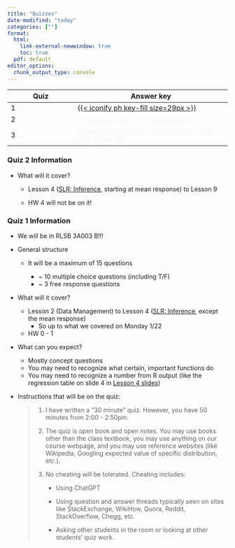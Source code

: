 ```yaml
---
title: "Quizzes"
date-modified: "today"
categories: [""]
format: 
  html:
    link-external-newwindow: true
    toc: true
  pdf: default
editor_options: 
  chunk_output_type: console
---
```


| Quiz | Answer key                                                                                                 |
|----------------------|--------------------------------------------------|
| 1    | [[{{< iconify ph key-fill size=29px >}}](/quizzes/Quiz_01_Key_BSTA_512_W2024.pdf)]{style="color:#f8f5f0;"} |
| 2    | [{{< iconify ph key-fill size=29px >}}]{style="color:#f8f5f0;"}                                            |
| 3    | [{{< iconify icon-park-twotone file-code size=29px >}}]{style="color:#f8f5f0;"}                            |

### Quiz 2 Information

-   What will it cover?

    -   Lesson 4 ([SLR: Inference](/slides/04_SLR_Inf_Pred.qmd), starting at mean response) to Lesson 9

    -   HW 4 will not be on it!

### Quiz 1 Information

-   We will be in RLSB 3A003 B!!!

-   General structure

    -   It will be a maximum of 15 questions

        -   \~ 10 multiple choice questions (including T/F)
        -   \~ 3 free response questions

-   What will it cover?

    -   Lesson 2 (Data Management) to Lesson 4 ([SLR: Inference](/slides/04_SLR_Inf_Pred.qmd), except the mean response)
        -   So up to what we covered on Monday 1/22
    -   HW 0 - 1

-   What can you expect?

    -   Mostly concept questions
    -   You may need to recognize what certain, important functions do
    -   You may need to recognize a number from R output (like the regression table on slide 4 in [Lesson 4 slides](/slides/04_SLR_Inf_Pred.qmd))

-   Instructions that will be on the quiz:

    > 1.  I have written a "30 minute" quiz. However, you have 50 minutes from 2:00 - 2:50pm.
    >
    > 2.  The quiz is open book and open notes. You may use books other than the class textbook, you may use anything on our course webpage, and you may use reference websites (like Wikipedia, Googling expected value of specific distribution, etc.).
    >
    > 3.  No cheating will be tolerated. Cheating includes:
    >
    >     -   Using ChatGPT
    >
    >     -   Using question and answer threads typically seen on sites like StackExchange, WikiHow, Quora, Reddit, StackOverflow, Chegg, etc.
    >
    >     -   Asking other students in the room or looking at other students' quiz work.
